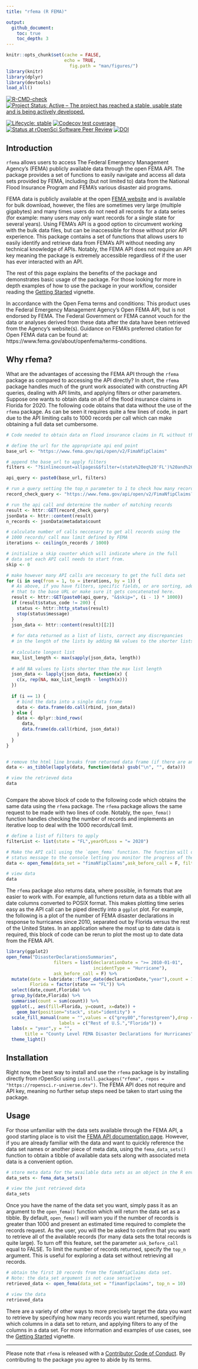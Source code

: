 ```yaml
---
title: "rfema (R FEMA)"

output:
  github_document:
    toc: true
    toc_depth: 3
---
```


```r
knitr::opts_chunk$set(cache = FALSE,
                      echo = TRUE,
                        fig.path = "man/figures/")
library(knitr)
library(dplyr)
library(devtools)
load_all()
```




[![R-CMD-check](https://github.com/dylan-turner25/rfema/workflows/R-CMD-check/badge.svg)](https://github.com/ropensci/rfema/actions)
[![Project Status: Active – The project has reached a stable, usable state and is being actively developed.](https://www.repostatus.org/badges/latest/active.svg)](https://www.repostatus.org/#active)

[![Lifecycle: stable](https://img.shields.io/badge/lifecycle-stable-brightgreen.svg)](https://www.tidyverse.org/lifecycle/#stable)
[![Codecov test coverage](https://codecov.io/gh/ropensci/rfema/branch/main/graph/badge.svg)](https://codecov.io/gh/ropensci/rfema?branch=main)
[![Status at rOpenSci Software Peer Review](https://badges.ropensci.org/484_status.svg)](https://github.com/ropensci/software-review/issues/484)
[![DOI](https://zenodo.org/badge/406498163.svg)](https://zenodo.org/badge/latestdoi/406498163)





## Introduction
`rfema` allows users to access The Federal Emergency Management Agency's (FEMA) publicly available data through the open FEMA API. The package provides a set of functions to easily navigate and access all data sets provided by FEMA, including (but not limited to) data from the National Flood Insurance Program and FEMA's various disaster aid programs. 

FEMA data is publicly available at the open [FEMA website](https://www.fema.gov/about/openfema/data-sets) and is available for bulk download, however, the files are sometimes very large (multiple gigabytes) and many times users do not need all records for a data series (for example: many users may only want records for a single state for several years). Using FEMA's API is a good option to circumvent working with the bulk data files, but can be inaccessible for those without prior API experience. This package contains a set of functions that allows users to easily identify and retrieve data from FEMA's API without needing any technical knowledge of APIs. Notably, the FEMA API does not require an API key meaning the package is extremely accessible regardless of if the user has ever interacted with an API. 

The rest of this page explains the benefits of the package and demonstrates basic usage of the package. For those looking for more in depth examples of how to use the package in your workflow, consider reading the [Getting Started](https://github.com/dylan-turner25/rfema/blob/main/vignettes/getting_started.md) vignette.

In accordance with the Open Fema terms and conditions: This product uses the Federal Emergency Management Agency’s Open FEMA API, but is not endorsed by FEMA. The Federal Government or FEMA cannot vouch for the data or analyses derived from these data after the data have been retrieved from the Agency's website(s). Guidance on FEMA's preferred citation for Open FEMA data can be found at: https://www.fema.gov/about/openfema/terms-conditions.



## Why rfema?
What are the advantages of accessing the FEMA API through the `rfema` package as compared to accessing the API directly? In short, the `rfema` package handles much of the grunt work associated with constructing API queries, dealing with API limits, and applying filters or other parameters. Suppose one wants to obtain data on all of the flood insurance claims in Florida for 2020. The following code obtains that data without the use of the `rfema` package. As can be seen it requires quite a few lines of code, in part due to the API limiting calls to 1000 records per call which can make obtaining a full data set cumbersome.
```r
# Code needed to obtain data on flood insurance claims in FL without the rfema package ------------------

# define the url for the appropriate api end point
base_url <- "https://www.fema.gov/api/open/v2/FimaNfipClaims"

# append the base_url to apply filters
filters <- "?$inlinecount=allpages&$filter=(state%20eq%20'FL')%20and%20(yearOfLoss%20eq%202020)"

api_query <- paste0(base_url, filters)

# run a query setting the top_n parameter to 1 to check how many records match the filters
record_check_query <- "https://www.fema.gov/api/open/v2/FimaNfipClaims?$inlinecount=allpages&$top=1&$filter=(state%20eq%20'FL')%20and%20(yearOfLoss%20eq%202020)"

# run the api call and determine the number of matching records
result <- httr::GET(record_check_query)
jsonData <- httr::content(result)        
n_records <- jsonData$metadata$count 

# calculate number of calls neccesary to get all records using the 
# 1000 records/ call max limit defined by FEMA
iterations <- ceiling(n_records / 1000)

# initialize a skip counter which will indicate where in the full 
# data set each API call needs to start from.
skip <- 0

# make however many API calls are neccesary to get the full data set
for (i in seq(from = 1, to = iterations, by = 1)) {
  # As above, if you have filters, specific fields, or are sorting, add
  # that to the base URL or make sure it gets concatenated here.
  result <- httr::GET(paste0(api_query, "&$skip=", (i - 1) * 1000))
  if (result$status_code != 200) {
    status <- httr::http_status(result)
    stop(status$message)
  }
  json_data <- httr::content(result)[[2]]
  
  # for data returned as a list of lists, correct any discrepancies
  # in the length of the lists by adding NA values to the shorter lists
  
  # calculate longest list
  max_list_length <- max(sapply(json_data, length))
  
  # add NA values to lists shorter than the max list length
  json_data <- lapply(json_data, function(x) {
    c(x, rep(NA, max_list_length - length(x)))
  })
  
  if (i == 1) {
    # bind the data into a single data frame
    data <- data.frame(do.call(rbind, json_data))
  } else {
    data <- dplyr::bind_rows(
      data,
      data.frame(do.call(rbind, json_data))
    )
  }
}

 
# remove the html line breaks from returned data frame (if there are any)  
data <- as_tibble(lapply(data, function(data) gsub("\n", "", data)))

# view the retrieved data
data



```

Compare the above block of code to the following code which obtains the same data using the `rfema` package. The `rfema` package allows the same request to be made with two lines of code. Notably, the `open_fema()` function handles checking the number of records and implements an iterative loop to deal with the 1000 records/call limit. 
```r
# define a list of filters to apply
filterList <- list(state = "FL",yearOfLoss = "= 2020")

# Make the API call using the `open_fema` function. The function will output a 
# status message to the console letting you monitor the progress of the data retrieval.
data <- open_fema(data_set = "fimaNfipClaims",ask_before_call = F, filters = filterList)

# view data
data

```

 The `rfema` package also returns data, where possible, in formats that are easier to work with. For example, all functions return  data as a tibble with all date columns converted to POSIX format. This makes plotting time series easy as the API call can be piped directly into a `ggplot` plot. For example, the following is a plot of the number of FEMA disaster declarations in response to hurricanes since 2010, separated out by Florida versus the rest of the United States. In an application where the most up to date data is required, this block of code can be rerun to plot the most up to date data from the FEMA API.
```r
library(ggplot2)
open_fema("DisasterDeclarationsSummaries", 
                  filters = list(declarationDate = ">= 2010-01-01",
                                 incidentType = "Hurricane"), 
                  ask_before_call = F) %>% 
  mutate(date = lubridate::floor_date(declarationDate,"year"),count = 1,
         Florida = factor(state == "FL")) %>%
  select(date,count,Florida) %>%
  group_by(date,Florida) %>%
  summarise(count = sum(count)) %>%
  ggplot(., aes(fill=Florida, y=count, x=date)) + 
    geom_bar(position="stack", stat="identity") +
  scale_fill_manual(name = "",values = c("grey80","forestgreen"),drop = FALSE,
                    labels = c("Rest of U.S.","Florida")) +
  labs(x = "year",y = "",
       title = "County Level FEMA Disaster Declarations for Hurricanes") +
  theme_light()


```

## Installation
Right now, the best way to install and use the `rfema` package is by installing directly from rOpenSci using `install.packages("rfema", repos = "https://ropensci.r-universe.dev")`. The FEMA API does not require and API key, meaning no further setup steps need be taken to start using the package.


## Usage
For those unfamiliar with the data sets available through the FEMA API, a good starting place is to visit the [FEMA API documentation page](https://www.fema.gov/about/openfema/data-sets). However, if you are already familiar with the data and want to quickly reference the data set names or another piece of meta data, using the `fema_data_sets()` function to obtain a tibble of available data sets along with associated meta data is a convenient option.
```r
# store meta data for the available data sets as an object in the R environment
data_sets <- fema_data_sets()

# view the just retrieved data
data_sets

```


Once you have the name of the data set you want, simply pass it as an argument to the `open_fema()` function which will return the data set as a tibble. By default, `open_fema()` will warn you if the number of records is greater than 1000 and present an estimated time required to complete the records request. As the user, you will the be asked to confirm that you want to retrieve all of the available records (for many data sets the total records is quite large). To turn off this feature, set the parameter `ask_before_call` equal to FALSE. To limit the number of records returned, specify the `top_n` argument. This is useful for exploring a data set without retrieving all records. 
```r

# obtain the first 10 records from the fimaNfipClaims data set.
# Note: the data_set argument is not case sensative
retrieved_data <- open_fema(data_set = "fimanfipclaims", top_n = 10)

# view the data
retrieved_data

```

There are a variety of other ways to more precisely target the data you want to retrieve by specifying how many records you want returned, specifying which columns in a data set to return, and applying filters to any of the columns in a data set. For more information and examples of use cases, see the [Getting Started](https://github.com/ropensci/rfema/blob/main/vignettes/getting_started.md) vignette.

---

Please note that `rfema` is released with a [Contributor Code of Conduct](https://ropensci.org/code-of-conduct/#:~:text=rOpenSci%20is%20committed%20to%20providing,understand%E2%80%9D%20or%20%E2%80%9CWhy%E2%80%9D.). By contributing to the package you agree to abide by its terms.

